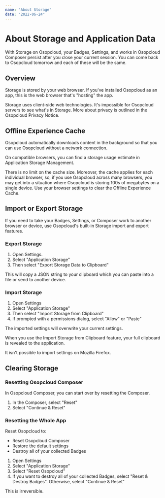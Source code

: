 ```yaml
---
name: "About Storage"
date: "2022-06-24"
---
```


# About Storage and Application Data

With Storage on Osopcloud, your Badges, Settings, and works in Osopcloud Composer persist after you close your current session. You can come back to Osopcloud tomorrow and each of these will be the same.

## Overview

Storage is stored by your web browser. If you've installed Osopcloud as an app, this is the web browser that's "hosting" the app.

Storage uses client-side web technologies. It's impossible for Osopcloud servers to see what's in Storage. More about privacy is outlined in the Osopcloud Privacy Notice.

## Offline Experience Cache

Osopcloud automatically downloads content in the background so that you can use Osopcloud without a network connection.

On compatible browsers, you can find a storage usage estimate in Application Storage Management.

There is no limit on the cache size. Moreover, the cache applies for each individual browser, so, if you use Osopcloud across many browsers, you may get into a situation where Osopcloud is storing 100s of megabytes on a single device. Use your browser settings to clear the Offline Experience Cache.

## Import or Export Storage

If you need to take your Badges, Settings, or Composer work to another browser or device, use Osopcloud's built-in Storage import and export features.

### Export Storage

1. Open Settings.
2. Select "Application Storage"
3. Then select "Export Storage Data to Clipboard"

This will copy a JSON string to your clipboard which you can paste into a file or send to another device.

### Import Storage

1. Open Settings
2. Select "Application Storage"
3. Then select "Import Storage from Clipboard"
4. If prompted with a permissions dialog, select "Allow" or "Paste"

The imported settings will overwrite your current settings.

<Note m={true}>
  When you use the Import Storage from Clipboard feature, your full clipboard is
  revealed to the application.
</Note>

<Note m={true}>It isn't possible to import settings on Mozilla Firefox.</Note>

## Clearing Storage

### Resetting Osopcloud Composer

In Osopcloud Composer, you can start over by resetting the Composer.

1. In the Composer, select "Reset"
2. Select "Continue & Reset"

### Resetting the Whole App

Reset Osopcloud to:

- Reset Osopcloud Composer
- Restore the default settings
- Destroy all of your collected Badges

1. Open Settings
2. Select "Application Storage"
3. Select "Reset Osopcloud"
4. If you want to destroy all of your collected Badges, select "Reset & Destroy Badges". Otherwise, select "Continue & Reset"

This is irreversible.
